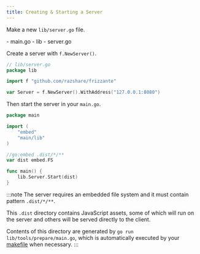 ```yaml
---
title: Creating & Starting a Server
---
```



Make a new `lib/server.go` file.

<FileTree>
    - main.go
    - lib
        - server.go
</FileTree>

Create a server with `f.NewServer()`.

```go
// lib/server.go
package lib

import f "github.com/razshare/frizzante"

var Server = f.NewServer().WithAddress("127.0.0.1:8080")
```

Then start the server in your `main.go`.

```go
package main

import (
	"embed"
	"main/lib"
)

//go:embed .dist/*/**
var dist embed.FS

func main() {
	lib.Server.Start(dist)
}
```

:::note
The server requires an embedded file system and it must contain pattern `.dist/*/**`.

This `.dist` directory contains JavaScript assets, 
some of which will run on the server and others will be 
served directly to the client.

Contents of this directory are generated by `go run lib/tools/prepare/main.go`,
which is automatically executed by your [makefile](https://github.com/razshare/frizzante-starter/blob/main/makefile) when necessary.
:::